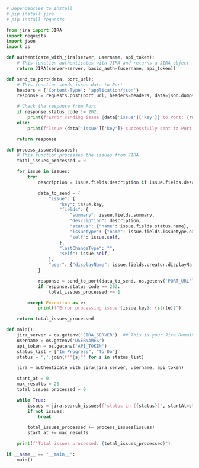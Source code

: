 ```python showLineNumbers
# Dependencies to Install
# pip install jira
# pip install requests

from jira import JIRA
import requests
import json
import os

def authenticate_with_jira(server, username, api_token):
    # This function authenticates with JIRA and returns a JIRA object
    return JIRA(server=server, basic_auth=(username, api_token))

def send_to_port(data, port_url):
    # This function sends issue data to Port
    headers = {'Content-Type': 'application/json'}
    response = requests.post(port_url, headers=headers, data=json.dumps(data))

    # Check the response from Port
    if response.status_code != 202:
        print(f"Error sending issue {data['issue']['key']} to Port: {response.status_code}")
    else:
        print(f"Issue {data['issue']['key']} successfully sent to Port.")

    return response

def process_issues(issues):
    # This function processes the issues from JIRA
    total_issues_processed = 0

    for issue in issues:
        try:
            description = issue.fields.description if issue.fields.description else None

            data_to_send = {
                "issue": {
                    "key": issue.key,
                    "fields": {
                        "summary": issue.fields.summary,
                        "description": description,
                        "status": {"name": issue.fields.status.name},
                        "issuetype": {"name": issue.fields.issuetype.name},
                        "self": issue.self,
                    },
                    "lastChangeType": "",
                    "self": issue.self,
                },
                "user": {"displayName": issue.fields.creator.displayName},
            }

            response = send_to_port(data_to_send, os.getenv('PORT_URL')) ## Your WEBHOOK_URL after creating the Port Webhook
            if response.status_code == 202:
                total_issues_processed += 1

        except Exception as e:
            print(f"Error processing issue {issue.key}: {str(e)}")

    return total_issues_processed

def main():
    jira_server = os.getenv('JIRA_SERVER')  ## This is your Jira Domain https://{your_domain}.atlassian.net
    username = os.getenv('USERNAMES')
    api_token = os.getenv('API_TOKEN')
    status_list = ["In Progress", "To Do"]
    status = ','.join(f'"{s}"' for s in status_list)

    jira = authenticate_with_jira(jira_server, username, api_token)

    start_at = 0
    max_results = 20
    total_issues_processed = 0

    while True:
        issues = jira.search_issues(f'status in ({status})', startAt=start_at, maxResults=max_results)
        if not issues:
            break

        total_issues_processed += process_issues(issues)
        start_at += max_results

    print(f"Total issues processed: {total_issues_processed}")

if __name__ == "__main__":
    main()


```
